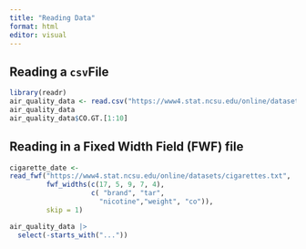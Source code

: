 ```yaml
---
title: "Reading Data"
format: html
editor: visual
---
```


## Reading a `csv`File

```r
library(readr)
air_quality_data <- read.csv("https://www4.stat.ncsu.edu/online/datasets/AirQuality.csv")
air_quality_data
air_quality_data$CO.GT.[1:10]
```

## Reading in a Fixed Width Field (FWF) file

```r
cigarette_date <-
read_fwf("https://www4.stat.ncsu.edu/online/datasets/cigarettes.txt",
         fwf_widths(c(17, 5, 9, 7, 4),
                    c( "brand", "tar",
                      "nicotine","weight", "co")),
         skip = 1)

```

```r
air_quality_data |>
  select(-starts_with("..."))
```
